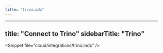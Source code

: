 ```yaml
---
title: "trino.mdx"
---
```


---
title: "Connect to Trino"
sidebarTitle: "Trino"
---

&lt;Snippet file="cloud/integrations/trino.mdx" /&gt;
